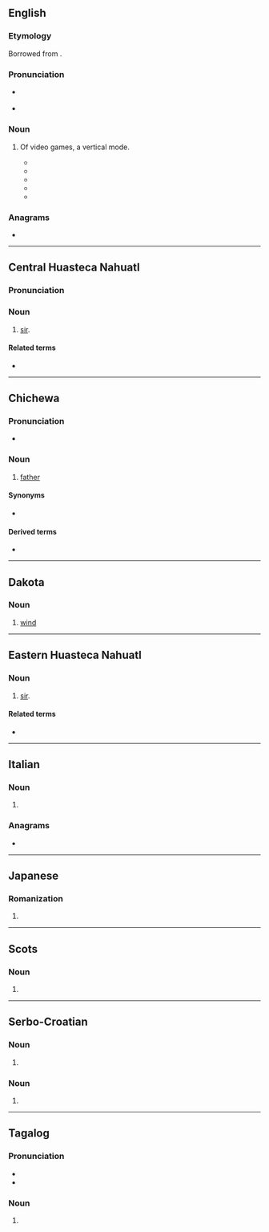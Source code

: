 {{also|Tate|tâte|tâté|täte|tatë|tatę|-tate|тате}}
==English==

===Etymology===
Borrowed from {{bor|en|ja|縦|tr=tate}}.

===Pronunciation===
* {{IPA|en|/tɔːteɪ/|/teɪt/}} {{qualifier|The second is Anglicized and as if the etymology was from ''[[rotate]]''; the first is closer to the Japanese original.}}
* {{rhymes|en|ɔːteɪ|eɪt|s1=2|s2=1}}

===Noun===
{{en-noun|-}}

# {{rfv-sense|en}} {{lb|en|video games}} Of video games, a vertical mode.
#* {{quote-newsgroup|en|url=https://groups.google.com/g/uk.games.video.dreamcast/c/-YUiki3C7KA/m/Ax9JazF8JhcJ|title=What television are you using with your console?|group=uk.games.video.dreamcast|author=JigsawMan|date=20 Sept 2002, 17:41:53|passage=This is a monitor, not a TV - but I LOVE it for gaming purposes as I can easily rotate the screen. I had to unscrew the rotation mechanism and flip it around so that '''Tate''' mode games play the right way up.}}
#* {{quote-newsgroup|en|url=https://groups.google.com/g/uk.games.video.misc/c/Jl1r2IvhsUU/m/Qza-qX-_1m4J|title=Good 4:3 TV for Gaming?|group=uk.games.video.misc|author=Dan|date=4 Aug 2003, 15:03:35|passage=Shiki is good, haven;t played that in '''tate''' mode yet. I though{{sic}} Psyvariar was boring to begin with - but that was because I just didn;t 'get' the game. Now I love it. Haven;t played that in '''Tate''' yet either. Hence the need for a whizz bang TV!}}
#* {{quote-newsgroup|en|url=https://groups.google.com/g/alt.games.video.xbox/c/tp1q0PtAULA/m/1ztk4QWJlmkJ|title=Midway arcade classics|group=alt.games.video.xbox|author=EssenceK|date=4 Dec 2003, 03:06:53|passage=Perhaps the next generation of consoles, with more RAM, will finally give us some worthy collections. All vertical games should have '<b>tate</b>' capability, Menus should be slick, with full-screen detailed adverts, commercials, interviews w/developer, etc.}}
#* {{quote-newsgroup|en|url=https://groups.google.com/g/rec.games.video.classic/c/mX8IPZbDEv4/m/pMCI-dbqE_YJ|title=What size TV do you use to play classic games?|group=rec.games.video.classic|author=crymad|date=21 Sept 2005, 16:03:12|passage=I think the small size of the screen allows the eye to take in the entire playfield, lessening the chances of dying from some unseen projectile catching your vision off guard. Plus, it's a snap to flip the monitor vertically to play in "'''tate'''" mode.}}
#* {{quote-newsgroup|en|url=https://groups.google.com/g/alt.tv.tech.hdtv/c/8pbaaFHYX-k/m/bmXViY_5VPEJ|title=Aspect ratio 16:9|group=alt.tv.tech.hdtv|author=Daniel W. Rouse Jr.|date=17 Oct 2009, 12:19:38|passage=Many would likely not orient their screen in a vertical or '''tate''' orientation (i.e, turned sideways as a vertical monitor) and many of these games do not have a rotation feature to support vertical/'''tate''' monitor orientation (although some do support it but then it means rotating the monitor to play and then rotating back afterward).}}

===Anagrams===
* {{anagrams|en|a=aett|Etta|Teat|Teta|aett|teat}}

----

==Central Huasteca Nahuatl==

===Pronunciation===
{{rfp|nch}}

===Noun===
{{head|nch|noun}}

# [[sir]].

====Related terms====
* {{l|nch|nane}}

----

==Chichewa==

===Pronunciation===
* {{ny-IPA|taté}}

===Noun===
{{ny-noun|taté|1a}}

# [[father]]

====Synonyms====
* {{l|ny|bambo}}

====Derived terms====
* {{l|ny|Atate}}

{{topics|ny|Family}}

----

==Dakota==

===Noun===
{{head|dak|noun}}

# [[wind]]

----

==Eastern Huasteca Nahuatl==

===Noun===
{{head|nhe|noun}}

# [[sir]].

====Related terms====
* {{l|nhe|nane}}

----

==Italian==

===Noun===
{{head|it|noun form|g=f}}

# {{plural of|it|tata}}

===Anagrams===
* {{anagrams|it|a=aett|-etta|Teta|atte|etta-|teta}}

----

==Japanese==

===Romanization===
{{ja-romaji}}

# {{ja-romanization of|たて}}

----

==Scots==

===Noun===
{{head|sco|noun}}

# {{alternative spelling of|sco|tait|nodot=1}}

----

==Serbo-Croatian==

===Noun===
{{sh-noun-form}}

# {{inflection of|sh|tat||voc|s}}

===Noun===
{{sh-noun-form}}

# {{inflection of|sh|tata||gen|s|;|nom//acc//voc|p}}

----

==Tagalog==

===Pronunciation===
* {{hyph|tl|ta|te}}
* {{tl-IPA|tatê}}

===Noun===
{{tl-noun|tatê}}

# {{alternative case form of|tl|Tate||slang: United States|nodot=1}}